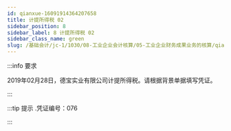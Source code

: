 ---
id: qianxue-16091914364207658
title: 计提所得税 02
sidebar_position: 8
sidebar_label: 8 计提所得税 02
sidebar_class_name: green
slug: /基础会计/jc-1/1030/08-工业企业会计核算/05-工业企业财务成果业务的核算/qianxue-1609181235406197187/qianxue-16091914364207658/计提所得税 02
---

:::info 要求

2019年02月28日，德宝实业有限公司计提所得税。请根据背景单据填写凭证。

:::

:::tip 提示
  .凭证编号：076 
:::

